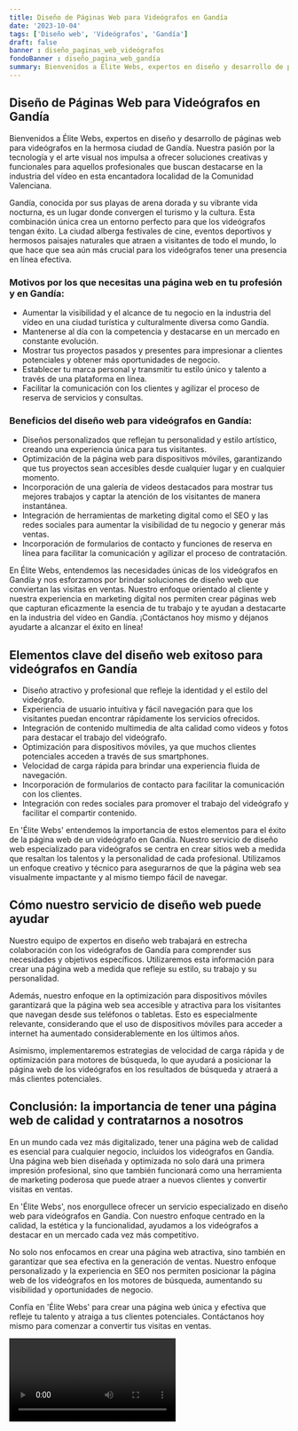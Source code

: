 ```yaml
---
title: Diseño de Páginas Web para Videógrafos en Gandía
date: '2023-10-04'
tags: ['Diseño web', 'Videógrafos', 'Gandía']
draft: false
banner : diseño_paginas_web_videógrafos
fondoBanner : diseño_pagina_web_gandía
summary: Bienvenidos a Élite Webs, expertos en diseño y desarrollo de páginas web para videógrafos en la hermosa ciudad de Gandía. Nuestra pasión por la tecnología y el arte visual nos impulsa a ofrecer soluciones creativas y funcionales para aquellos profesionales que buscan destacarse en la industria del vídeo en esta encantadora localidad de la Comunidad Valenciana.
---
```


## Diseño de Páginas Web para Videógrafos en Gandía

Bienvenidos a Élite Webs, expertos en diseño y desarrollo de páginas web para videógrafos en la hermosa ciudad de Gandía. Nuestra pasión por la tecnología y el arte visual nos impulsa a ofrecer soluciones creativas y funcionales para aquellos profesionales que buscan destacarse en la industria del vídeo en esta encantadora localidad de la Comunidad Valenciana.

Gandía, conocida por sus playas de arena dorada y su vibrante vida nocturna, es un lugar donde convergen el turismo y la cultura. Esta combinación única crea un entorno perfecto para que los videógrafos tengan éxito. La ciudad alberga festivales de cine, eventos deportivos y hermosos paisajes naturales que atraen a visitantes de todo el mundo, lo que hace que sea aún más crucial para los videógrafos tener una presencia en línea efectiva.

### Motivos por los que necesitas una página web en tu profesión y en Gandía:

- Aumentar la visibilidad y el alcance de tu negocio en la industria del vídeo en una ciudad turística y culturalmente diversa como Gandía.
- Mantenerse al día con la competencia y destacarse en un mercado en constante evolución.
- Mostrar tus proyectos pasados y presentes para impresionar a clientes potenciales y obtener más oportunidades de negocio.
- Establecer tu marca personal y transmitir tu estilo único y talento a través de una plataforma en línea.
- Facilitar la comunicación con los clientes y agilizar el proceso de reserva de servicios y consultas.

### Beneficios del diseño web para videógrafos en Gandía:

- Diseños personalizados que reflejan tu personalidad y estilo artístico, creando una experiencia única para tus visitantes.
- Optimización de la página web para dispositivos móviles, garantizando que tus proyectos sean accesibles desde cualquier lugar y en cualquier momento.
- Incorporación de una galería de videos destacados para mostrar tus mejores trabajos y captar la atención de los visitantes de manera instantánea.
- Integración de herramientas de marketing digital como el SEO y las redes sociales para aumentar la visibilidad de tu negocio y generar más ventas.
- Incorporación de formularios de contacto y funciones de reserva en línea para facilitar la comunicación y agilizar el proceso de contratación.

En Élite Webs, entendemos las necesidades únicas de los videógrafos en Gandía y nos esforzamos por brindar soluciones de diseño web que conviertan las visitas en ventas. Nuestro enfoque orientado al cliente y nuestra experiencia en marketing digital nos permiten crear páginas web que capturan eficazmente la esencia de tu trabajo y te ayudan a destacarte en la industria del vídeo en Gandía. ¡Contáctanos hoy mismo y déjanos ayudarte a alcanzar el éxito en línea!

<GifSeo />

<Cta />

## Elementos clave del diseño web exitoso para videógrafos en Gandía

- Diseño atractivo y profesional que refleje la identidad y el estilo del videógrafo.
- Experiencia de usuario intuitiva y fácil navegación para que los visitantes puedan encontrar rápidamente los servicios ofrecidos.
- Integración de contenido multimedia de alta calidad como videos y fotos para destacar el trabajo del videógrafo.
- Optimización para dispositivos móviles, ya que muchos clientes potenciales acceden a través de sus smartphones.
- Velocidad de carga rápida para brindar una experiencia fluida de navegación.
- Incorporación de formularios de contacto para facilitar la comunicación con los clientes.
- Integración con redes sociales para promover el trabajo del videógrafo y facilitar el compartir contenido.

En 'Élite Webs' entendemos la importancia de estos elementos para el éxito de la página web de un videógrafo en Gandía. Nuestro servicio de diseño web especializado para videógrafos se centra en crear sitios web a medida que resaltan los talentos y la personalidad de cada profesional. Utilizamos un enfoque creativo y técnico para asegurarnos de que la página web sea visualmente impactante y al mismo tiempo fácil de navegar.

## Cómo nuestro servicio de diseño web puede ayudar

Nuestro equipo de expertos en diseño web trabajará en estrecha colaboración con los videógrafos de Gandía para comprender sus necesidades y objetivos específicos. Utilizaremos esta información para crear una página web a medida que refleje su estilo, su trabajo y su personalidad.

Además, nuestro enfoque en la optimización para dispositivos móviles garantizará que la página web sea accesible y atractiva para los visitantes que navegan desde sus teléfonos o tabletas. Esto es especialmente relevante, considerando que el uso de dispositivos móviles para acceder a internet ha aumentado considerablemente en los últimos años.

Asimismo, implementaremos estrategias de velocidad de carga rápida y de optimización para motores de búsqueda, lo que ayudará a posicionar la página web de los videógrafos en los resultados de búsqueda y atraerá a más clientes potenciales.

## Conclusión: la importancia de tener una página web de calidad y contratarnos a nosotros

En un mundo cada vez más digitalizado, tener una página web de calidad es esencial para cualquier negocio, incluidos los videógrafos en Gandía. Una página web bien diseñada y optimizada no solo dará una primera impresión profesional, sino que también funcionará como una herramienta de marketing poderosa que puede atraer a nuevos clientes y convertir visitas en ventas.

En 'Élite Webs', nos enorgullece ofrecer un servicio especializado en diseño web para videógrafos en Gandía. Con nuestro enfoque centrado en la calidad, la estética y la funcionalidad, ayudamos a los videógrafos a destacar en un mercado cada vez más competitivo.

No solo nos enfocamos en crear una página web atractiva, sino también en garantizar que sea efectiva en la generación de ventas. Nuestro enfoque personalizado y la experiencia en SEO nos permiten posicionar la página web de los videógrafos en los motores de búsqueda, aumentando su visibilidad y oportunidades de negocio.

Confía en 'Élite Webs' para crear una página web única y efectiva que refleje tu talento y atraiga a tus clientes potenciales. Contáctanos hoy mismo para comenzar a convertir tus visitas en ventas.

<Video />

<CtaBot job='Videógrafos' city='Gandía'/>

<Gmaps query='Gandía+españa+maps' />